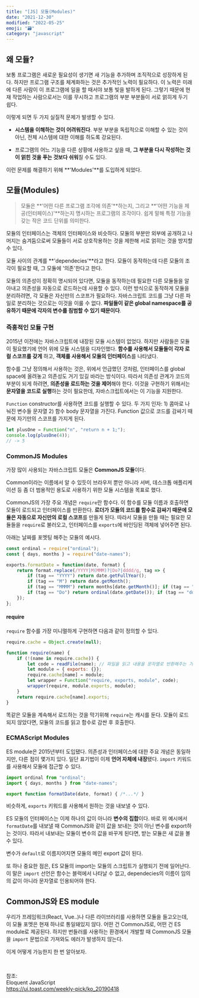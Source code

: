 ```yaml
---
title: "[JS] 모듈(Modules)" 
date: "2021-12-30"
modified: "2022-05-25"
emoji: "🗃"
category: "javascript"
---
```

## 왜 모듈?
보통 프로그램은 새로운 필요성이 생기면 새 기능을 추가하며 조직적으로 성장하게 된다. 
하지만 프로그램 구조를 체계화하는 것은 추가적인 노력이 필요하다. 이 노력은 미래에 다른 사람이 이 프로그램에 일을 할 때서야 보통 빛을 발하게 된다.
그렇기 때문에 현재 작업하는 사람으로서는 이를 무시하고 프로그램의 부분 부분들이 서로 얽히게 두기 쉽다.

이렇게 되면 두 가지 실질적 문제가 발생할 수 있다.

- **시스템을 이해하는 것이 어려워진다**. 부분 부분을 독립적으로 이해할 수 있는 것이 아닌, 전체 시스템에 대한 이해를 하도록 강요된다.

- 프로그램의 어느 기능을 다른 상황에 사용하고 싶을 때, **그 부분을 다시 작성하는 것이 얽힌 것을 푸는 것보다 쉬워**질 수도 있다.

이런 문제를 해결하기 위해 **'Modules'**를 도입하게 되었다.


## 모듈(Modules)
> 모듈은 **'어떤 다른 프로그램 조각에 의존'**하는지, 그리고 **'어떤 기능을 제공(인터페이스)'**하는지 명시하는 프로그램의 조각이다.
> 쉽게 말해 특정 기능을 갖는 작은 코드 단위를 의미한다.

모듈의 인터페이스는 객체의 인터페이스와 비슷하다. 
모듈의 부분만 외부에 공개하고 나머지는 숨겨둠으로써 모듈들이 서로 상호작용하는 것을 제한해 서로 얽히는 것을 방지할 수 있다.

모듈 사이의 관계를 **'dependecies'**라고 한다. 모듈이 동작하는데 다른 모듈의 조각이 필요할 때, 그 모듈에 '의존'한다고 한다.

모듈의 의존성이 정확히 명시되어 있다면, 모듈을 동작하는데 필요한 다른 모듈들을 알아내고 의존성을 자동으로 로드하는데 사용할 수 있다. 
이런 방식으로 동작하게 모듈을 분리하려면, 각 모듈은 자신만의 스코프가 필요하다. 
자바스크립트 코드를 그냥 다른 파일로 분리하는 것으로는 이것을 이룰 수 없다. **파일들이 같은 global namespace를 공유하기 때문에 각자의 변수를 침범할 수 있기 때문이다**.

### 즉흥적인 모듈 구현
2015년 이전에는 자바스크립트에 내장된 모듈 시스템이 없었다. 하지만 사람들은 모듈이 필요했기에 언어 위에 모듈 시스템을 디자인했다.
**함수를 사용해서 모듈들이 각자 로컬 스코프를 갖게** 하고, **객체를 사용해서 모듈의 인터페이스**를 나타냈다.

함수를 그냥 정의해서 사용하는 것은, 위에서 언급했던 것처럼, 인터페이스를 global space에 올려놓고 의존성도 거기 있길 바라는 방식이다.
따라서 의존성 관계가 코드의 부분이 되게 하려면, **의존성을 로드하는 것을 제어**해야 한다. 
이것을 구현하기 위해서는 **문자열을 코드로 실행**하는 것이 필요한데, 자바스크립트에서는 이 기능을 지원한다.

`Function` constructor를 사용하면 코드를 실행할 수 있다. 두 가지 인자: 1) 콤마로 나눠진 변수들 문자열 2) 함수 body 문자열을 가진다.
Function 값으로 코드를 감싸기 때문에 자기만의 스코프를 가지게 된다.

```js
let plusOne = Function("n", "return n + 1;");
console.log(plusOne(4));
// -> 5
```

### CommonJS Modules
가장 많이 사용되는 자바스크립트 모듈은 **CommonJS 모듈**이다.

Common이라는 이름에서 알 수 있듯이 브라우저 뿐만 아니라 서버, 데스크톱 애플리케이션 등 좀 더 범용적인 용도로 사용하기 위한 모듈 시스템을 목표로 했다.

CommonJS의 가장 주요 개념은 `require`란 함수다. 이 함수를 모듈 이름과 호출하면 모듈이 로드되고 인터페이스를 반환한다.
**로더가 모듈의 코드를 함수로 감싸기 때문에 모듈은 자동으로 자신만의 로컬 스코프**를 만들게 된다.
따라서 모듈을 만들 때는 필요한 모듈들을 `require`로 불러오고, 인터페이스를 `exports`에 바인딩된 객체에 넣어주면 된다.

아래는 날짜를 포멧팅 해주는 모듈의 예시다.
```js
const ordinal = require("ordinal");
const { days, months } = require("date-names");

exports.formatDate = function(date, format) {
    return format.replace(/YYYY|M(MMM)?|Do?|dddd/g, tag => {
        if (tag == "YYYY") return date.getFullYear();
        if (tag == "M") return date.getMonth();
        if (tag == "MMMM") return months[date.getMonth()]; if (tag == "D") return date.getDate();
        if (tag == "Do") return ordinal(date.getDate()); if (tag == "dddd") return days[date.getDay()];
    }); 
};
```

#### require
`require` 함수를 가장 미니멀하게 구현하면 다음과 같이 정의할 수 있다.
```js
require.cache = Object.create(null);

function require(name) {
    if (!(name in require.cache)) {
        let code = readFile(name); // 파일을 읽고 내용을 문자열로 반환해주는 가상의 함수
        let module = { exports: {}};
        require.cache[name] = module;
        let wrapper = Function("require, exports, module", code);
        wrapper(require, module.exports, module);
    }
    return require.cache[name].exports;
}
```
똑같은 모듈을 계속해서 로드하는 것을 막기위해 `require`는 캐시를 둔다. 모듈이 로드되지 않았다면, 모듈의 코드를 읽고 함수로 감싼 후 호출한다.

### ECMAScript Modules
ES module은 2015년부터 도입됐다. 의존성과 인터페이스에 대한 주요 개념은 동일하지만, 다른 점이 몇가지 있다. 
일단 표기법이 이제 **언어 자체에 내장**됐다. `import` 키워드를 사용해서 모듈에 접근할 수 있다.

```js
import ordinal from "ordinal";
import { days, months } from "date-names";

export function formatDate(date, format) { /*...*/ }
```

비슷하게, `exports` 키워드를 사용해서 원하는 것을 내보낼 수 있다.

ES 모듈의 인터페이스는 이제 하나의 값이 아니라 **변수의 집합**이다. 
바로 위 예시에서 `formatDate`를 내보낼 때 CommonJS와 같이 값을 보내는 것이 아닌 변수를 export하는 것이다. 
따라서 내보내는 모듈이 변수의 값을 바꾸게 된다면, 받는 모듈은 새 값을 볼 수 있다.

변수가 `default`로 이름지어지면 모듈의 메인 export 값이 된다.

또 하나 중요한 점은, ES 모듈의 import는 모듈의 스크립트가 실행되기 전에 일어난다. 
이 말은 `import` 선언은 함수는 블럭에서 나타날 수 없고, dependecies의 이름이 임의의 값이 아니라 문자열로 인용되어야 한다.

## CommonJS와 ES module
우리가 프레임워크(React, Vue..)나 다른 라이브러리를 사용하면 모듈을 들고오는데, 이 모듈 포멧은 현재 하나로 통일돼있지 않다.
어떤 건 CommonJS로, 어떤 건 ES module로 제공된다.
하지만 번들러를 사용하는 환경에서 개발할 때 CommonJS 모듈을 `import` 문법으로 가져와도 에러가 발생하지 않는다.

이게 어떻게 가능한지 한 번 알아보자.



<br/>

참조:  
Eloquent JavaScript  
<https://ui.toast.com/weekly-pick/ko_20190418>  
